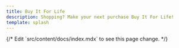 ```yaml
---
title: Buy It For Life
description: Shopping? Make your next purchase Buy It For Life!
template: splash
---
```



<CardGrid>
  {/* <Card title="Update content" icon="pencil">
    Edit `src/content/docs/index.mdx` to see this page change.
  </Card> */}


</CardGrid>
